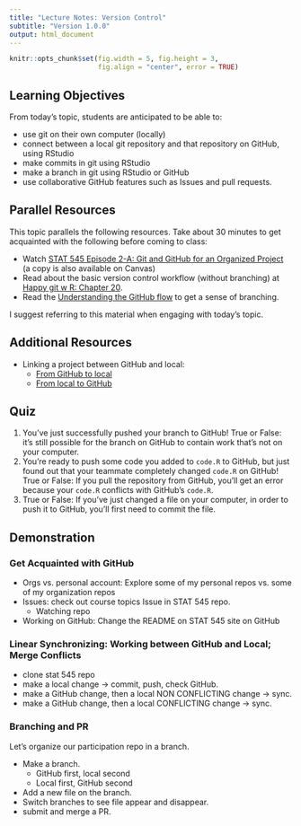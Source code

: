 ```yaml
---
title: "Lecture Notes: Version Control"
subtitle: "Version 1.0.0"
output: html_document
---
```


```r
knitr::opts_chunk$set(fig.width = 5, fig.height = 3, 
                      fig.align = "center", error = TRUE)
```


## Learning Objectives

From today's topic, students are anticipated to be able to:

- use git on their own computer (locally)
- connect between a local git repository and that repository on GitHub, using RStudio
- make commits in git using RStudio
- make a branch in git using RStudio or GitHub
- use collaborative GitHub features such as Issues and pull requests.

## Parallel Resources

This topic parallels the following resources. Take about 30 minutes to get acquainted with the following before coming to class:

- Watch [STAT 545 Episode 2-A: Git and GitHub for an Organized Project](https://youtu.be/l2ftm-YwJs8) (a copy is also available on Canvas)
- Read about the basic version control workflow (without branching) at [Happy git w R: Chapter 20](https://happygitwithr.com/git-basics.html).
- Read the [Understanding the GitHub flow](https://guides.github.com/introduction/flow/) to get a sense of branching.

I suggest referring to this material when engaging with today's topic.

## Additional Resources

- Linking a project between GitHub and local:
    - [From GitHub to local](https://happygitwithr.com/new-github-first.html)
    - [From local to GitHub](https://happygitwithr.com/existing-github-last.html)


## Quiz

1. You've just successfully pushed your branch to GitHub! True or False: it's still possible for the branch on GitHub to contain work that's not on your computer.
2. You're ready to push some code you added to `code.R` to GitHub, but just found out that your teammate completely changed `code.R` on GitHub! True or False: If you pull the repository from GitHub, you'll get an error because your `code.R` conflicts with GitHub's `code.R`. 
3. True or False: If you've just changed a file on your computer, in order to push it to GitHub, you'll first need to commit the file. 

## Demonstration

### Get Acquainted with GitHub

- Orgs vs. personal account: Explore some of my personal repos vs. some of my organization repos
- Issues: check out course topics Issue in STAT 545 repo.
  - Watching repo
- Working on GitHub: Change the README on STAT 545 site on GitHub

### Linear Synchronizing: Working between GitHub and Local; Merge Conflicts

- clone stat 545 repo
- make a local change -> commit, push, check GitHub.
- make a GitHub change, then a local NON CONFLICTING change -> sync.
- make a GitHub change, then a local CONFLICTING change -> sync.

### Branching and PR

Let's organize our participation repo in a branch.

- Make a branch.
  - GitHub first, local second
  - Local first, GitHub second
- Add a new file on the branch.
- Switch branches to see file appear and disappear.
- submit and merge a PR.